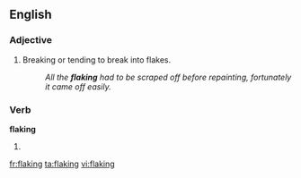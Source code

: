 ==English==

===Adjective===
{{en-adj|-}}

# Breaking or tending to break into flakes.
#:''All the '''flaking''' had to be scraped off before repainting, fortunately it came off easily.''

===Verb===
'''flaking'''

# {{present participle of|[[flake]]}}

[[fr:flaking]]
[[ta:flaking]]
[[vi:flaking]]